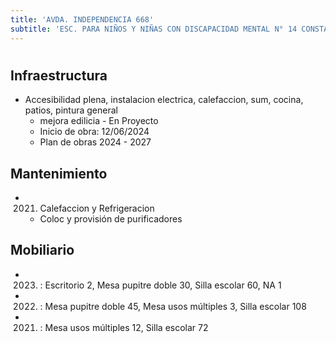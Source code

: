 ```yaml
---
title: 'AVDA. INDEPENDENCIA 668'
subtitle: 'ESC. PARA NIÑOS Y NIÑAS CON DISCAPACIDAD MENTAL N° 14 CONSTANCIO C. VIGIL'
---
```


#
## Infraestructura

* Accesibilidad plena, instalacion electrica, calefaccion, sum, cocina, patios, pintura general 
    + mejora edilicia - En Proyecto 
    + Inicio de obra: 12/06/2024 
    + Plan de obras 2024 - 2027 






## Mantenimiento

*  (2021) Calefaccion y Refrigeracion 
    + Coloc y provisión de purificadores





## Mobiliario

*  (2023) : Escritorio 2, Mesa pupitre doble 30, Silla escolar 60, NA 1 

*  (2022) : Mesa pupitre doble 45, Mesa usos múltiples 3, Silla escolar 108 

*  (2021) : Mesa usos múltiples 12, Silla escolar 72 




